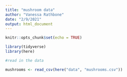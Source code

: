 ```yaml
---
title: "mushroom data"
author: "Vanessa Rathbone"
date: "2/9/2021"
output: html_document
---
```


```r
knitr::opts_chunk$set(echo = TRUE)

library(tidyverse)
library(here)
```

```r
#read in the data

mushrooms <- read_csv(here("data", "mushrooms.csv"))
```

